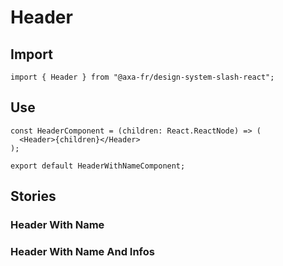 

<Meta of={HeaderAgentStories} />

# Header

## Import

```tsx
import { Header } from "@axa-fr/design-system-slash-react";
```

## Use

```tsx
const HeaderComponent = (children: React.ReactNode) => (
  <Header>{children}</Header>
);

export default HeaderWithNameComponent;
```

## Stories

### Header With Name

<Canvas of={HeaderAgentStories.HeaderWithName} />
<Controls of={HeaderAgentStories.HeaderWithName} />

### Header With Name And Infos

<Canvas of={HeaderAgentStories.HeaderWithNameAndInfos} />
<Controls of={HeaderAgentStories.HeaderWithNameAndInfos} />

